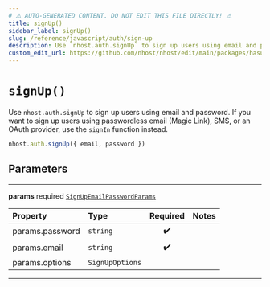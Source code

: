 ```yaml
---
# ⚠️ AUTO-GENERATED CONTENT. DO NOT EDIT THIS FILE DIRECTLY! ⚠️
title: signUp()
sidebar_label: signUp()
slug: /reference/javascript/auth/sign-up
description: Use `nhost.auth.signUp` to sign up users using email and password. If you want to sign up users using passwordless email (Magic Link), SMS, or an OAuth provider, use the `signIn` function instead.
custom_edit_url: https://github.com/nhost/nhost/edit/main/packages/hasura-auth-js/src/hasura-auth-client.ts#L90
---
```


# `signUp()`

Use `nhost.auth.signUp` to sign up users using email and password. If you want to sign up users using passwordless email (Magic Link), SMS, or an OAuth provider, use the `signIn` function instead.

```ts
nhost.auth.signUp({ email, password })
```

## Parameters

---

**<span className="parameter-name">params</span>** <span className="optional-status">required</span> [`SignUpEmailPasswordParams`](/reference/docgen/javascript/auth/types/sign-up-email-password-params)

| Property                                                                                    | Type            | Required | Notes |
| :------------------------------------------------------------------------------------------ | :-------------- | :------: | :---- |
| <span className="parameter-name"><span className="light-grey">params.</span>password</span> | `string`        |    ✔️    |       |
| <span className="parameter-name"><span className="light-grey">params.</span>email</span>    | `string`        |    ✔️    |       |
| <span className="parameter-name"><span className="light-grey">params.</span>options</span>  | `SignUpOptions` |          |       |

---
